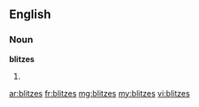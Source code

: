 ==English==

===Noun===
'''blitzes'''

# {{plural of|[[blitz]]}}

[[ar:blitzes]]
[[fr:blitzes]]
[[mg:blitzes]]
[[my:blitzes]]
[[vi:blitzes]]